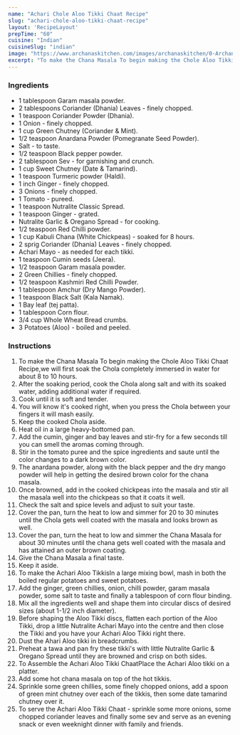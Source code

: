 ---
name: "Achari Chole Aloo Tikki Chaat Recipe"
slug: "achari-chole-aloo-tikki-chaat-recipe"
layout: 'RecipeLayout'
prepTime: "60"
cuisine: "Indian"
cuisineSlug: "indian"
image: "https://www.archanaskitchen.com/images/archanaskitchen/0-Archanas-Kitchen-Recipes/2018/Achari_Chole_Tikki_Chaat_Recipe-7.jpg"
excerpt: "To make the Chana Masala To begin making the Chole Aloo Tikki Chaat Recipe,we will first soak the Chola completely immersed in water for about 8 to 10 hours"
---

### Ingredients

- 1 tablespoon Garam masala powder.
- 2 tablespoons Coriander (Dhania) Leaves - finely chopped.
- 1 teaspoon Coriander Powder (Dhania).
- 1 Onion - finely chopped.
- 1 cup Green Chutney (Coriander & Mint).
- 1/2 teaspoon Anardana Powder (Pomegranate Seed Powder).
- Salt - to taste.
- 1/2 teaspoon Black pepper powder.
- 2 tablespoon Sev - for garnishing and crunch.
- 1 cup Sweet Chutney (Date & Tamarind).
- 1 teaspoon Turmeric powder (Haldi).
- 1 inch Ginger - finely chopped.
- 3 Onions - finely chopped.
- 1 Tomato - pureed.
- 1 teaspoon Nutralite Classic Spread.
- 1 teaspoon Ginger - grated.
- Nutralite Garlic & Oregano Spread - for cooking.
- 1/2 teaspoon Red Chilli powder.
- 1 cup Kabuli Chana (White Chickpeas) - soaked for 8 hours.
- 2 sprig Coriander (Dhania) Leaves - finely chopped.
- Achari Mayo - as needed for each tikki.
- 1 teaspoon Cumin seeds (Jeera).
- 1/2 teaspoon Garam masala powder.
- 2 Green Chillies - finely chopped.
- 1/2 teaspoon Kashmiri Red Chilli Powder.
- 1 tablespoon Amchur (Dry Mango Powder).
- 1 teaspoon Black Salt (Kala Namak).
- 1 Bay leaf (tej patta).
- 1 tablespoon Corn flour.
- 3/4 cup Whole Wheat Bread crumbs.
- 3 Potatoes (Aloo) - boiled and peeled.

### Instructions

1. To make the Chana Masala To begin making the Chole Aloo Tikki Chaat Recipe,we will first soak the Chola completely immersed in water for about 8 to 10 hours.
1. After the soaking period, cook the Chola along salt and with its soaked water, adding additional water if required.
1. Cook until it is soft and tender.
1. You will know it's cooked right, when you press the Chola between your fingers it will mash easily.
1. Keep the cooked Chola aside.
1. Heat oil in a large heavy-bottomed pan.
1. Add the cumin, ginger and bay leaves and stir-fry for a few seconds till you can smell the aromas coming through.
1. Stir in the tomato puree and the spice ingredients and saute until the color changes to a dark brown color.
1. The anardana powder, along with the black pepper and the dry mango powder will help in getting the desired brown color for the chana masala.
1. Once browned, add in the cooked chickpeas into the masala and stir all the masala well into the chickpeas so that it coats it well.
1. Check the salt and spice levels and adjust to suit your taste.
1. Cover the pan, turn the heat to low and simmer for 20 to 30 minutes until the Chola gets well coated with the masala and looks brown as well.
1. Cover the pan, turn the heat to low and simmer the Chana Masala for about 30 minutes until the chana gets well coated with the masala and has attained an outer brown coating.
1. Give the Chana Masala a final taste.
1. Keep it aside.
1. To make the Achari Aloo TikkisIn a large mixing bowl, mash in both the boiled regular potatoes and sweet potatoes.
1. Add the ginger, green chillies,  onion, chilli powder, garam masala powder, some salt to taste and finally a tablespoon of corn flour binding.
1. Mix all the ingredients well and shape them into circular discs of desired sizes (about 1-1/2 inch diameter).
1. Before shaping the Aloo Tikki discs, flatten each portion of the Aloo Tikki, drop a little Nutralite Achari Mayo into the centre and then close the Tikki and you have your Achari Aloo Tikki right there.
1. Dust the Ahari Aloo tikki in breadcrumbs.
1. Preheat a tawa and pan fry these tikki's with little Nutralite Garlic & Oregano Spread until they are browned and crisp on both sides.
1. To Assemble the Achari Aloo Tikki ChaatPlace the Achari Aloo tikki on a platter.
1. Add some hot chana masala on top of the hot tikkis.
1. Sprinkle some green chillies, some finely chopped onions, add a spoon of green mint chutney over each of the tikkis, then some date tamarind chutney over it.
1. To serve the Achari Aloo Tikki Chaat - sprinkle some more onions, some chopped coriander leaves and finally some sev and serve as an evening snack or even  weeknight dinner with family and friends.
